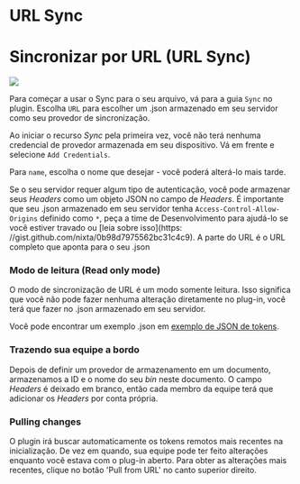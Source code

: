 # URL Sync
# Sincronizar por URL (URL Sync)

![](/url-sync.png)

Para começar a usar o Sync para o seu arquivo, vá para a guia `Sync` no plugin. Escolha `URL` para escolher um .json armazenado em seu servidor como seu provedor de sincronização.

Ao iniciar o recurso *Sync* pela primeira vez, você não terá nenhuma credencial de provedor armazenada em seu dispositivo. Vá em frente e selecione `Add Credentials`.

Para `name`, escolha o nome que desejar - você poderá alterá-lo mais tarde.

Se o seu servidor requer algum tipo de autenticação, você pode armazenar seus *Headers* como um objeto JSON no campo de *Headers*. É importante que seu .json armazenado em seu servidor tenha `Access-Control-Allow-Origins` definido como `*`, peça a time de Desenvolvimento para ajudá-lo se você estiver travado ou [leia sobre isso](https: //gist.github.com/nixta/0b98d7975562bc31c4c9). A parte do URL é o URL completo que aponta para o seu .json

### Modo de leitura (Read only mode)

O modo de sincronização de URL é um modo somente leitura. Isso significa que você não pode fazer nenhuma alteração diretamente no plug-in, você terá que fazer no .json armazenado em seu servidor.

Você pode encontrar um exemplo .json em [exemplo de JSON de tokens](https://raw.githubusercontent.com/six7/figma-tokens-example/main/tokens.json).

### Trazendo sua equipe a bordo

Depois de definir um provedor de armazenamento em um documento, armazenamos a ID e o nome do seu *bin* neste documento. O campo *Headers* é deixado em branco, então cada membro da equipe terá que adicionar os *Headers* por conta própria.

### Pulling changes

O plugin irá buscar automaticamente os tokens remotos mais recentes na inicialização. De vez em quando, sua equipe pode ter feito alterações enquanto você estava com o plug-in aberto. Para obter as alterações mais recentes, clique no botão 'Pull from URL' no canto superior direito.